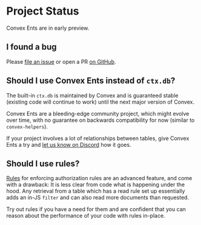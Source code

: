 # Project Status

Convex Ents are in early preview.

## I found a bug

Please [file an issue](https://github.com/xixixao/convex-ents/issues/new) or
open a PR [on GitHub](https://github.com/xixixao/convex-ents).

## Should I use Convex Ents instead of `ctx.db`?

The built-in `ctx.db` is maintained by Convex and is guaranteed stable (existing
code will continue to work) until the next major version of Convex.

Convex Ents are a bleeding-edge community project, which might evolve over time,
with no guarantee on backwards compatibility for now (similar to
`convex-helpers`).

If your project involves a lot of relationships between tables, give Convex Ents
a try and [let us know on Discord](https://www.convex.dev/community) how it
goes.

## Should I use rules?

[Rules](/schema/rules) for enforcing authorization rules are an advanced
feature, and come with a drawback: It is less clear from code what is happening
under the hood. Any retrieval from a table which has a read rule set up
essentially adds an in-JS `filter` and can also read more documents than
requested.

Try out rules if you have a need for them and are confident that you can reason
about the performance of your code with rules in-place.
